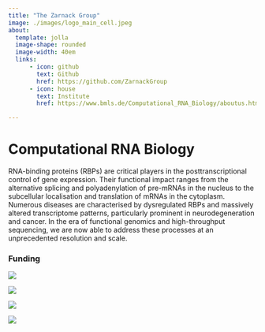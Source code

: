 ```yaml
---
title: "The Zarnack Group"
image: ./images/logo_main_cell.jpeg
about: 
  template: jolla
  image-shape: rounded
  image-width: 40em
  links:
      - icon: github
        text: Github
        href: https://github.com/ZarnackGroup
      - icon: house
        text: Institute
        href: https://www.bmls.de/Computational_RNA_Biology/aboutus.html

---
```


# **Computational RNA Biology**

RNA-binding proteins (RBPs) are critical players in the posttranscriptional control of gene expression. Their functional impact ranges from the alternative splicing and polyadenylation of pre-mRNAs in the nucleus to the subcellular localisation and translation of mRNAs in the cytoplasm. Numerous diseases are characterised by dysregulated RBPs and massively altered transcriptome patterns, particularly prominent in neurodegeneration and cancer. In the era of functional genomics and high-throughput sequencing, we are now able to address these processes at an unprecedented resolution and scale.

### Funding

::: {layout="[20,20,20,20]"}
[![](./images/logos/gu.png)](https://www.uni-frankfurt.de/){fig-alt="Goethe University" width=40}

[![](./images/logos/sfb902.png)](https://sfb902.wordpress.com/){fig-alt="SFB902" width=40}

[![](./images/logos/sfb1361_logo.png)](https://www.sfb1361.de/){fig-alt="SFB1361" width=40}

[![](./images/logos/FOR2333-logo-no-background-2.png)](https://for2333.de//){fig-alt="FOR2333" width=40}


:::
